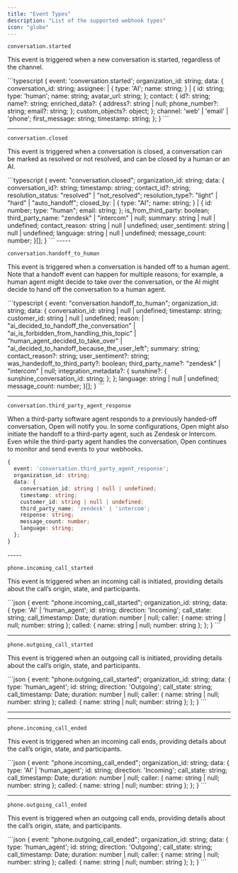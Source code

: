```yaml
---
title: "Event Types"
description: "List of the supported webhook types"
icon: "globe"
---
```


`conversation.started`

This event is triggered when a new conversation is started, regardless of the channel.

<Accordion title="Sample Payload">
```typescript
{
  event: 'conversation.started';
  organization_id: string;
  data: {
    conversation_id: string;
    assignee:
    | {
      type: 'AI';
      name: string;
    }
    | {
      id: string;
      type: 'human';
      name: string;
      avatar_url: string;
    };
    contact: {
      id?: string;
      name?: string;
      enriched_data?: {
        address?: string | null;
        phone_number?: string;
        email?: string;
      };
      custom_objects?: object;
    };
    channel: 'web' | 'email' | 'phone';
    first_message: string;
    timestamp: string;
  };
}
```
</Accordion>

---

`conversation.closed`

This event is triggered when a conversation is closed, a conversation can be marked as resolved or not resolved, and can be closed by a human or an AI.

<Accordion title="Sample Payload">
```typescript
{
    event: "conversation.closed";
    organization_id: string;
    data: {
        conversation_id?: string;
        timestamp: string;
        contact_id?: string;
        resolution_status: "resolved" | "not_resolved";
        resolution_type?: "light" | "hard" | "auto_handoff";
        closed_by:
        | {
            type: "AI";
            name: string;
        }
        | {
            id: number;
            type: "human";
            email: string;
        };
        is_from_third_party: boolean;
        third_party_name: "zendesk" | "intercom" | null;
        summary: string | null | undefined;
        contact_reason: string | null | undefined;
        user_sentiment: string | null | undefined;
        language: string | null | undefined;
        message_count: number;
    }[];
}
```
</Accordion>
-----

`conversation.handoff_to_human`

This event is triggered when a conversation is handed off to a human agent. Note that a handoff event can happen for multiple reasons; for example, a human agent might decide to take over the conversation, or the AI might decide to hand off the conversation to a human agent.

<Accordion title="Sample Payload">
```typescript
{
    event: "conversation.handoff_to_human";
    organization_id: string;
    data: {
        conversation_id: string | null | undefined;
        timestamp: string;
        customer_id: string | null | undefined;
        reason:
        | "ai_decided_to_handoff_the_conversation" 
        | "ai_is_forbidden_from_handling_this_topic" 
        | "human_agent_decided_to_take_over" 
        | "ai_decided_to_handoff_because_the_user_left";
        summary: string;
        contact_reason?: string;
        user_sentiment?: string;
        was_handedoff_to_third_party?: boolean;
        third_party_name?: "zendesk" | "intercom" | null;
        integration_metadata?: {
           sunshine?: {
             sunshine_conversation_id: string;
           };
        };
        language: string | null | undefined;
        message_count: number;
    }[];
}
```
</Accordion>

---

`conversation.third_party_agent_response`

When a third-party software agent responds to a previously handed-off conversation, Open will notify you. In some configurations, Open might also initiate the handoff to a third-party agent, such as Zendesk or Intercom. Even while the third-party agent handles the conversation, Open continues to monitor and send events to your webhooks.

<Accordion title="Sample Payload">

```typescript
{
  event: 'conversation.third_party_agent_response';
  organization_id: string;
  data: {
    conversation_id: string | null | undefined;
    timestamp: string;
    customer_id: string | null | undefined;
    third_party_name: 'zendesk' | 'intercom';
    response: string;
    message_count: number;
    language: string;
  };
}
```
</Accordion>
-----

`phone.incoming_call_started`

This event is triggered when an incoming call is initiated, providing details about the call’s origin, state, and participants.

<Accordion title="Sample Payload">
```json
{
    event: "phone.incoming_call_started";
    organization_id: string;
    data: {
    type: 'AI' | 'human_agent';
    id: string;
    direction: 'Incoming';
    call_state: string; 
    call_timestamp: Date;
    duration: number | null; 
    caller: { name: string | null; number: string }; 
    called: { name: string | null; number: string };
  };
}
```
</Accordion>

---

`phone.outgoing_call_started`

This event is triggered when an outgoing call is initiated, providing details about the call’s origin, state, and participants.

<Accordion title="Sample Payload">
```json
{
    event: "phone.outgoing_call_started";
    organization_id: string;
    data: {
    type: 'human_agent';
    id: string;
    direction: 'Outgoing';
    call_state: string; 
    call_timestamp: Date;
    duration: number | null; 
    caller: { name: string | null; number: string }; 
    called: { name: string | null; number: string };
  };
}
```
</Accordion>

------

---

`phone.incoming_call_ended`

This event is triggered when an incoming call ends, providing details about the call’s origin, state, and participants.

<Accordion title="Sample Payload">
```json
{
    event: "phone.incoming_call_ended";
    organization_id: string;
    data: {
    type: 'AI' | 'human_agent';
    id: string;
    direction: 'Incoming';
    call_state: string; 
    call_timestamp: Date;
    duration: number | null; 
    caller: { name: string | null; number: string }; 
    called: { name: string | null; number: string };
  };
}
```
</Accordion>

---

`phone.outgoing_call_ended`

This event is triggered when an outgoing call ends, providing details about the call’s origin, state, and participants.

<Accordion title="Sample Payload">
```json
{
    event: "phone.outgoing_call_ended";
    organization_id: string;
    data: {
    type: 'human_agent';
    id: string;
    direction: 'Outgoing';
    call_state: string; 
    call_timestamp: Date;
    duration: number | null; 
    caller: { name: string | null; number: string }; 
    called: { name: string | null; number: string };
  };
}
```
</Accordion>